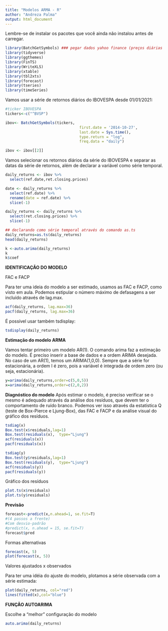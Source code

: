 ---
title: "Modelos ARMA - R"
author: "Andreza Palma"
output: html_document
---

Lembre-se de instalar os pacotes que você ainda não instalou antes de carregar. 

```{r}
library(BatchGetSymbols) ### pegar dados yahoo finance (preços diárias ativos negociados em bolsa)
library(tidyverse)
library(ggthemes) 
library(FinTS)
library(WriteXLS)
library(xtable)
library(tbl2xts)
library(forecast)
library(tseries)
library(timeSeries)
```

Vamos usar a série de retornos diários do IBOVESPA desde 01/01/2021:

```{r}
#ticker IBOVESPA
tickers<-c("^BVSP")

ibov<- BatchGetSymbols(tickers,
                                 first.date = '2014-10-27',
                                 last.date = Sys.time(),
                                 type.return = "log",
                                 freq.data = "daily")

ibov <- ibov[[2]]
```

Vamos selecionar os retornos diários da série do IBOVESPA e separar as datas da série de retornos, além de declarar a variável como série temporal. 

```{r}
daily_returns <- ibov %>% 
  select(ref.date,ret.closing.prices)

date <- daily_returns %>%
  select(ref.date) %>% 
  rename(date = ref.date) %>% 
  slice(-1)

daily_returns <- daily_returns %>%
  select(ret.closing.prices) %>% 
  slice(-1)

## declarando como série temporal através do comando as.ts
daily_returns=as.ts(daily_returns)
head(daily_returns)
```
```{r}
k <-auto.arima(daily_returns)
k
k$coef
```

**IDENTIFICAÇÃO DO MODELO**

FAC e FACP

Para ter uma ideia do modelo a ser estimado, usamos as FAC e FACP, como visto em aula. Podemos estipular o número máximo de defasagens a ser incluído através de lag.max. 

```{r}
acf(daily_returns, lag.max=36) 
pacf(daily_returns, lag.max=36) 


```

É possível usar também tsdisplay:

```{r}
tsdisplay(daily_returns)
```


**Estimação do modelo ARMA**

Vamos tentar primeiro um modelo AR(1). O comando arima faz a estimação do modelo. É preciso inserir a base de dados e a ordem ARIMA desejada. No caso de um AR(1), temos um ARIMA(1,0,0). Sempre que a série for estacionária, a ordem I é zero, pois a variável é integrada de ordem zero (ou seja, estacionária).

```{r}
y=arima(daily_returns,order=c(5,0,5))
x=arima(daily_returns,order=c(2,0,2))
```

**Diagnóstico do modelo**
Após estimar o modelo, é preciso verificar se o mesmo é adequado através da análise dos resíduos, que devem ter o comportamento de ruído branco. Podemos ver isso através da estatística Q (teste de Box-Pierce e Ljung-Box), das FAC e FACP e da análise visual do gráfico dos resíduos. 

```{r}
tsdiag(x)
Box.test(x$residuals,lag=1) 
Box.test(residuals(x),  type="Ljung")
acf(residuals(x))
pacf(residuals(x))

```
```{r}
tsdiag(y)
Box.test(y$residuals,lag=1) 
Box.test(residuals(y),  type="Ljung")
acf(residuals(y))
pacf(residuals(y))
```

Gráfico dos resíduos

```{r}
plot.ts(x$residuals)
plot.ts(y$residuals)
```




**Previsão**
```{r}
forecast<-predict(x,n.ahead=1, se.fit=T) 
#(4 passos a frente)
#Com desvio-padrão
#predict(x, n.ahead = 15, se.fit=T)
forecast$pred


```

Formas alternativas

```{r}
forecast(x, 5)
plot(forecast(x, 5))

```

Valores ajustados x observados

Para ter uma idéia do ajuste do modelo, plotamos a série observada com a série estimada:

```{r}
plot(daily_returns, col="red")
lines(fitted(x),col="blue")


```

**FUNÇÃO AUTOARIMA**

Escolhe a "melhor" configuração do modelo 

```{r}
auto.arima(daily_returns)

```
